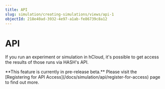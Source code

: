 ```yaml
---
title: API
slug: simulation/creating-simulations/views/api-1
objectId: 218e40ad-3932-4e97-a1ab-fe86739c8a12
---
```


# API

If you run an experiment or simulation in hCloud, it's possible to get access the results of those runs via HASH's API.

<Hint style="info">
  **This feature is currently in pre-release beta.** Please visit the
  [Registering for API Access](/docs/simulation/api/register-for-access) page to
  find out more.
</Hint>
